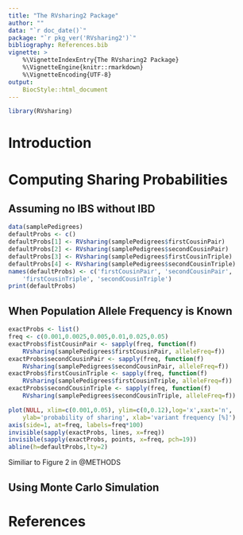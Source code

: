 ```yaml
---
title: "The RVsharing2 Package"
author: ""
data: "`r doc_date()`"
package: "`r pkg_ver('RVsharing2')`"
bibliography: References.bib
vignette: >
    %\VignetteIndexEntry{The RVsharing2 Package}
    %\VignetteEngine{knitr::rmarkdown}
    %\VignetteEncoding{UTF-8}
output:
    BiocStyle::html_document
---
```


```r
library(RVsharing)
```

# Introduction 

# Computing Sharing Probabilities

## Assuming no IBS without IBD

```r
data(samplePedigrees)
defaultProbs <- c()
defaultProbs[1] <- RVsharing(samplePedigrees$firstCousinPair)
defaultProbs[2] <- RVsharing(samplePedigrees$secondCousinPair)
defaultProbs[3] <- RVsharing(samplePedigrees$firstCousinTriple)
defaultProbs[4] <- RVsharing(samplePedigrees$secondCousinTriple)
names(defaultProbs) <- c('firstCousinPair', 'secondCousinPair',
    'firstCousinTriple', 'secondCousinTriple')
print(defaultProbs)
```

## When Population Allele Frequency is Known

```r
exactProbs <- list()
freq <- c(0.001,0.0025,0.005,0.01,0.025,0.05)
exactProbs$fistCousinPair <- sapply(freq, function(f)
    RVsharing(samplePedigrees$firstCousinPair, alleleFreq=f))
exactProbs$secondCousinPair <- sapply(freq, function(f)
    RVsharing(samplePedigrees$secondCousinPair, alleleFreq=f))
exactProbs$firstCousinTriple <- sapply(freq, function(f)
    RVsharing(samplePedigrees$firstCousinTriple, alleleFreq=f))
exactProbs$secondCousinTriple <- sapply(freq, function(f)
    RVsharing(samplePedigrees$secondCousinTriple, alleleFreq=f))

plot(NULL, xlim=c(0.001,0.05), ylim=c(0,0.12),log='x',xaxt='n',
    ylab='probability of sharing', xlab='variant frequency [%]')
axis(side=1, at=freq, labels=freq*100)
invisible(sapply(exactProbs, lines, x=freq))
invisible(sapply(exactProbs, points, x=freq, pch=19))
abline(h=defaultProbs,lty=2)
```

Similiar to Figure 2 in @METHODS

## Using Monte Carlo Simulation

# References
